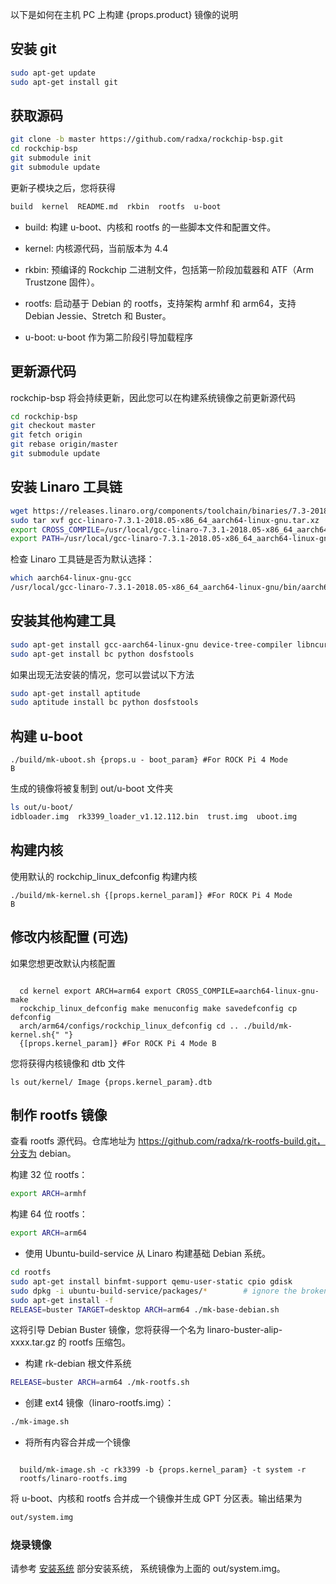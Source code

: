 以下是如何在主机 PC 上构建 {props.product} 镜像的说明

## 安装 git

```bash
sudo apt-get update
sudo apt-get install git
```

## 获取源码

```bash
git clone -b master https://github.com/radxa/rockchip-bsp.git
cd rockchip-bsp
git submodule init
git submodule update
```

更新子模块之后，您将获得

```bash
build  kernel  README.md  rkbin  rootfs  u-boot
```

- build: 构建 u-boot、内核和 rootfs 的一些脚本文件和配置文件。

- kernel: 内核源代码，当前版本为 4.4

- rkbin: 预编译的 Rockchip 二进制文件，包括第一阶段加载器和 ATF（Arm Trustzone 固件）。

- rootfs: 启动基于 Debian 的 rootfs，支持架构 armhf 和 arm64，支持 Debian Jessie、Stretch 和 Buster。

- u-boot: u-boot 作为第二阶段引导加载程序

## 更新源代码

rockchip-bsp 将会持续更新，因此您可以在构建系统镜像之前更新源代码

```bash
cd rockchip-bsp
git checkout master
git fetch origin
git rebase origin/master
git submodule update
```

## 安装 Linaro 工具链

```bash
wget https://releases.linaro.org/components/toolchain/binaries/7.3-2018.05/aarch64-linux-gnu/gcc-linaro-7.3.1-2018.05-x86_64_aarch64-linux-gnu.tar.xz
sudo tar xvf gcc-linaro-7.3.1-2018.05-x86_64_aarch64-linux-gnu.tar.xz  -C /usr/local/
export CROSS_COMPILE=/usr/local/gcc-linaro-7.3.1-2018.05-x86_64_aarch64-linux-gnu/bin/aarch64-linux-gnu-
export PATH=/usr/local/gcc-linaro-7.3.1-2018.05-x86_64_aarch64-linux-gnu/bin:$PATH
```

检查 Linaro 工具链是否为默认选择：

```bash
which aarch64-linux-gnu-gcc
/usr/local/gcc-linaro-7.3.1-2018.05-x86_64_aarch64-linux-gnu/bin/aarch64-linux-gnu-gcc
```

## 安装其他构建工具

```bash
sudo apt-get install gcc-aarch64-linux-gnu device-tree-compiler libncurses5 libncurses5-dev build-essential libssl-dev mtools
sudo apt-get install bc python dosfstools
```

如果出现无法安装的情况，您可以尝试以下方法

```bash
sudo apt-get install aptitude
sudo aptitude install bc python dosfstools
```

## 构建 u-boot

<code>./build/mk-uboot.sh {props.u - boot_param} #For ROCK Pi 4 Mode B</code>

生成的镜像将被复制到 out/u-boot 文件夹

```bash
ls out/u-boot/
idbloader.img  rk3399_loader_v1.12.112.bin  trust.img  uboot.img
```

## 构建内核

使用默认的 rockchip_linux_defconfig 构建内核

<code>./build/mk-kernel.sh {[props.kernel_param]} #For ROCK Pi 4 Mode B</code>

## 修改内核配置 (可选)

如果您想更改默认内核配置

<code>
  cd kernel export ARCH=arm64 export CROSS_COMPILE=aarch64-linux-gnu- make
  rockchip_linux_defconfig make menuconfig make savedefconfig cp defconfig
  arch/arm64/configs/rockchip_linux_defconfig cd .. ./build/mk-kernel.sh{" "}
  {[props.kernel_param]} #For ROCK Pi 4 Mode B
</code>

您将获得内核镜像和 dtb 文件

<code>ls out/kernel/ Image {props.kernel_param}.dtb</code>

## 制作 rootfs 镜像

查看 rootfs 源代码。仓库地址为 https://github.com/radxa/rk-rootfs-build.git，分支为 debian。

构建 32 位 rootfs：

```bash
export ARCH=armhf
```

构建 64 位 rootfs：

```bash
export ARCH=arm64
```

- 使用 Ubuntu-build-service 从 Linaro 构建基础 Debian 系统。

```bash
cd rootfs
sudo apt-get install binfmt-support qemu-user-static cpio gdisk
sudo dpkg -i ubuntu-build-service/packages/*        # ignore the broken dependencies, we will fix it next step
sudo apt-get install -f
RELEASE=buster TARGET=desktop ARCH=arm64 ./mk-base-debian.sh
```

这将引导 Debian Buster 镜像，您将获得一个名为 linaro-buster-alip-xxxx.tar.gz 的 rootfs 压缩包。

- 构建 rk-debian 根文件系统

```bash
RELEASE=buster ARCH=arm64 ./mk-rootfs.sh
```

- 创建 ext4 镜像（linaro-rootfs.img）：

```bash
./mk-image.sh
```

- 将所有内容合并成一个镜像

<code>
  build/mk-image.sh -c rk3399 -b {props.kernel_param} -t system -r
  rootfs/linaro-rootfs.img
</code>

将 u-boot、内核和 rootfs 合并成一个镜像并生成 GPT 分区表。输出结果为

```bash
out/system.img
```

### 烧录镜像

请参考 [安装系统](props.install-os_path) 部分安装系统， 系统镜像为上面的 out/system.img。
